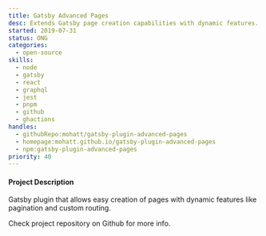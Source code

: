 ```yaml
---
title: Gatsby Advanced Pages
desc: Extends Gatsby page creation capabilities with dynamic features.
started: 2019-07-31
status: ONG
categories:
  - open-source
skills:
  - node
  - gatsby
  - react
  - graphql
  - jest
  - pnpm
  - github
  - ghactions
handles:
  - githubRepo:mohatt/gatsby-plugin-advanced-pages
  - homepage:mohatt.github.io/gatsby-plugin-advanced-pages
  - npm:gatsby-plugin-advanced-pages
priority: 40
---
```

#### Project Description
Gatsby plugin that allows easy creation of pages with dynamic features like pagination and custom routing.

Check project repository on Github for more info.

